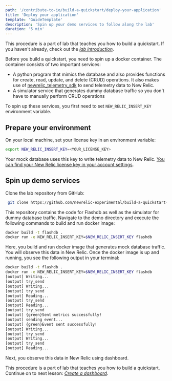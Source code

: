 ```yaml
---
path: '/contribute-to-io/build-a-quickstart/deploy-your-application'
title: 'Deploy your application'
template: 'GuideTemplate'
description: 'Spin up your demo services to follow along the lab'
duration: '5 min'
---
```


<Callout variant="course" title="Lab">

This procedure is a part of lab that teaches you how to build a quickstart. If you haven't already, check out the [_lab introduction_](/contribute-to-io/build-a-quickstart).

</Callout>

Before you build a quickstart, you need to spin up a docker container. The container consists of two important services:
- A python program that mimics the database and also provides functions for create, read, update, and delete (CRUD) operations. It also makes use of [newrelic_telemetry_sdk](https://github.com/newrelic/newrelic-telemetry-sdk-python) to send telemetry data to New Relic.
- A simulator service that generates dummy database traffic so you don't have to manually perform CRUD operations

To spin up these services, you first need to set `NEW_RELIC_INSERT_KEY` environment variable.

## Prepare your environment

On your local machine, set your license key in an environment variable:

```bash
export NEW_RELIC_INSERT_KEY=<YOUR_LICENSE_KEY>
```

Your mock database uses this key to write telemetry data to New Relic. [You can find your New Relic license key in your account settings](https://docs.newrelic.com/docs/apis/intro-apis/new-relic-api-keys/).

## Spin up demo services

Clone the lab repository from GitHub: 
```bash
 git clone https://github.com/newrelic-experimental/build-a-quickstart-lab.git
``` 

This repository contains the code for Flashdb as well as the simulator for dummy database traffic. Navigate to the demo directory and execute the following commands to build and run docker image:

 ```bash
docker build -t flashdb . 
docker run -e NEW_RELIC_INSERT_KEY=$NEW_RELIC_INSERT_KEY flashdb
```

Here, you build and run docker image that generates mock database traffic. You will observe this data in New Relic. Once the docker image is up and running, you see the following output in your terminal:

```bash animate
docker build -t flashdb .
docker run -e NEW_RELIC_INSERT_KEY=$NEW_RELIC_INSERT_KEY flashdb
[output] Writing...
[output] try_send
[output] Writing...
[output] try_send
[output] Reading...
[output] try_send
[output] Reading...
[output] try_send
[output] {green}Sent metrics successfully!
[output] sending event...
[output] {green}Event sent successfully!
[output] Writing...
[output] try_send
[output] Writing...
[output] try_send
[output] Reading...
```


Next, you observe this data in New Relic using dashboard. 

<Callout variant="course" title="Lab">

This procedure is a part of lab that teaches you how to build a quickstart. Continue on to next lesson: [_Create a dashboard_](/contribute-to-io/build-a-quickstart/create-a-dashboard).

</Callout>
